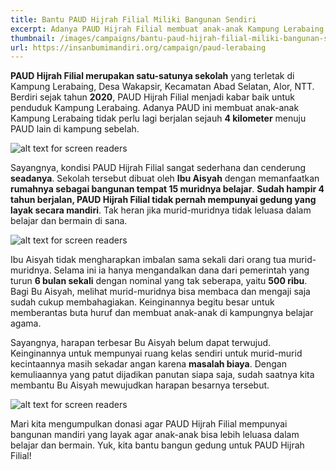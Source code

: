 ```yaml
---
title: Bantu PAUD Hijrah Filial Miliki Bangunan Sendiri
excerpt: Adanya PAUD Hijrah Filial membuat anak-anak Kampung Lerabaing tidak perlu lagi berjalan sejauh 4 kilometer menuju PAUD lain di kampung sebelah. Sayangnya, kondisi PAUD Hijrah Filial sangat sederhana dan cenderung seadanya.
thumbnail: /images/campaigns/bantu-paud-hijrah-filial-miliki-bangunan-sendiri/thumbnail.jpg
url: https://insanbumimandiri.org/campaign/paud-lerabaing
---
```


**PAUD Hijrah Filial merupakan satu-satunya sekolah** yang terletak di Kampung Lerabaing, Desa Wakapsir, Kecamatan Abad Selatan, Alor, NTT. Berdiri sejak tahun **2020**, PAUD Hijrah Filial menjadi kabar baik untuk penduduk Kampung Lerabaing. Adanya PAUD ini membuat anak-anak Kampung Lerabaing tidak perlu lagi berjalan sejauh **4 kilometer** menuju PAUD lain di kampung sebelah.

![alt text for screen readers](/images/campaigns/bantu-paud-hijrah-filial-miliki-bangunan-sendiri/1.jpg)

Sayangnya, kondisi PAUD Hijrah Filial sangat sederhana dan cenderung **seadanya**. Sekolah tersebut dibuat oleh **Ibu Aisyah** dengan memanfaatkan **rumahnya sebagai bangunan tempat 15 muridnya belajar**. **Sudah hampir 4 tahun berjalan, PAUD Hijrah Filial tidak pernah mempunyai gedung yang layak secara mandiri**. Tak heran jika murid-muridnya tidak leluasa dalam belajar dan bermain di sana.

![alt text for screen readers](/images/campaigns/bantu-paud-hijrah-filial-miliki-bangunan-sendiri/2.jpg)

Ibu Aisyah tidak mengharapkan imbalan sama sekali dari orang tua murid-muridnya. Selama ini ia hanya mengandalkan dana dari pemerintah yang turun **6 bulan sekali** dengan nominal yang tak seberapa, yaitu **500 ribu**. Bagi Bu Aisyah, melihat murid-muridnya bisa membaca dan mengaji saja sudah cukup membahagiakan. Keinginannya begitu besar untuk memberantas buta huruf dan membuat anak-anak di kampungnya belajar agama.

Sayangnya, harapan terbesar Bu Aisyah belum dapat terwujud. Keinginannya untuk mempunyai ruang kelas sendiri untuk murid-murid kecintaannya masih sekadar angan karena **masalah biaya**. Dengan kemuliaannya yang patut dijadikan panutan siapa saja, sudah saatnya kita membantu Bu Aisyah mewujudkan harapan besarnya tersebut.

![alt text for screen readers](/images/campaigns/bantu-paud-hijrah-filial-miliki-bangunan-sendiri/3.jpg)

Mari kita mengumpulkan donasi agar PAUD Hijrah Filial mempunyai bangunan mandiri yang layak agar anak-anak bisa lebih leluasa dalam belajar dan bermain. Yuk, kita bantu bangun gedung untuk PAUD Hijrah Filial!
